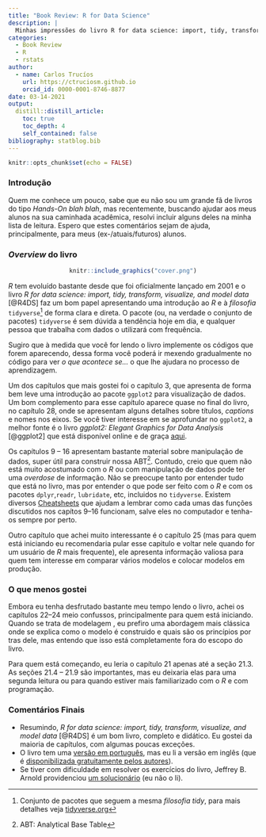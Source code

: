 ```yaml
---
title: "Book Review: R for Data Science"
description: |
  Minhas impressões do livro R for data science: import, tidy, transform, visualize, and model data do Hadley Wickham e Garrett Grolemund.
categories:
  - Book Review
  - R 
  - rstats
author:
  - name: Carlos Trucíos
    url: https://ctruciosm.github.io
    orcid_id: 0000-0001-8746-8877
date: 03-14-2021
output:
  distill::distill_article:
    toc: true
    toc_depth: 4
    self_contained: false
bibliography: statblog.bib
---
```



```r
knitr::opts_chunk$set(echo = FALSE)
```

### Introdução

Quem me conhece um pouco, sabe que eu não sou um grande fã de livros do tipo _Hands-On blah blah_, mas recentemente, buscando ajudar aos meus alunos na sua caminhada acadêmica, resolvi incluir alguns deles na minha lista de leitura. Espero que estes comentários sejam de ajuda, principalmente, para meus (ex-/atuais/futuros) alunos.


### _Overview_ do livro

<center>
```r
knitr::include_graphics("cover.png")
```
</center>


_R_ tem evoluído bastante desde que foi oficialmente lançado em 2001 e o livro _R for data science: import, tidy, transform, visualize, and model data_ [@R4DS] faz um bom papel apresentando uma introdução ao _R_ e à _filosofia_ `tidyverse`^[Conjunto de pacotes que seguem a mesma _filosofia_ _tidy_, para mais detalhes veja [tidyverse.org](https://www.tidyverse.org)] de forma clara e direta. O pacote (ou, na verdade o conjunto de pacotes) `tidyverse` é sem dúvida a tendência hoje em dia, e qualquer pessoa que trabalha com dados o utilizará com frequência.

Sugiro que à medida que você for lendo o livro implemente os códigos que forem aparecendo,  dessa forma você poderá ir mexendo gradualmente no código para ver *o que acontece se...* o que lhe ajudara no processo de aprendizagem.

Um dos capítulos que mais gostei foi o capítulo 3, que apresenta de forma bem leve uma introdução ao pacote `ggplot2` para visualização de dados. Um bom complemento para esse capítulo aparece quase no final do livro, no capítulo 28, onde se apresentam alguns detalhes sobre títulos, _captions_ e nomes nos eixos. Se você tiver interesse em se aprofundar no `ggplot2`, a melhor fonte é o livro _ggplot2: Elegant Graphics for Data Analysis_ [@ggplot2] que está disponível online e de graça [aqui](https://ggplot2-book.org).


Os capítulos 9 -- 16 apresentam bastante material sobre manipulação de dados, super útil para construir nossa ABT^[ABT: Analytical Base Table]. Contudo, creio que quem não está muito acostumado com o _R_ ou com manipulação de dados pode ter uma _overdose_ de informação. Não se preocupe tanto por entender tudo que está no livro, mas por entender o que pode ser feito com o _R_ e com os pacotes `dplyr`,`readr`, `lubridate`, etc, incluidos no `tidyverse`. Existem diversos [Cheatsheets](https://rstudio.com/resources/cheatsheets/) que ajudam a lembrar como cada umas das funções discutidos nos capítos 9--16 funcionam, salve eles no computador e tenha-os sempre por perto. 


Outro capítulo que achei muito interessante é o capítulo 25 (mas para quem está iniciando eu recomendaria pular esse capitulo e voltar nele quando for um usuário de _R_ mais frequente), ele apresenta informação valiosa para quem tem interesse em comparar vários modelos e colocar modelos em produção. 


### O que menos gostei

Embora eu tenha desfrutado bastante meu tempo lendo o livro, achei os capítulos 22--24 meio confussos, principalmente para quem está iniciando. Quando se trata de modelagem , eu  prefiro uma abordagem mais clássica onde se explica como o modelo é construido e quais são os princípios por tras dele, mas entendo que isso está completamente fora do escopo do livro. 

Para quem está começando, eu leria o capítulo 21 apenas até a seção 21.3. As seções 21.4 -- 21.9 são importantes, mas eu deixaria elas para uma segunda leitura ou para quando estiver mais familiarizado com o _R_ e com programação.


### Comentários Finais


- Resumindo, _R for data science: import, tidy, transform, visualize, and model data_ [@R4DS] é um bom livro, completo e didático. Eu gostei da maioria de capítulos, com algumas poucas exceções. 
- O livro tem uma [versão em português](https://www.amazon.com.br/Para-Data-Science-Hadley-Wickham/dp/8550803243/ref=sr_1_2?__mk_pt_BR=ÅMÅŽÕÑ&crid=3EXZ2HQW9O6Q5&dchild=1&keywords=r+para+data+science&qid=1615733367&sprefix=R+para%2Caps%2C289&sr=8-2), mas eu li a versão em inglês (que é [disponibilizada gratuitamente pelos autores](https://r4ds.had.co.nz)).
- Se tiver com dificuldade em resolver os exercícios do livro, Jeffrey B. Arnold providenciou [um solucionário](https://jrnold.github.io/r4ds-exercise-solutions/) (eu não o li).








